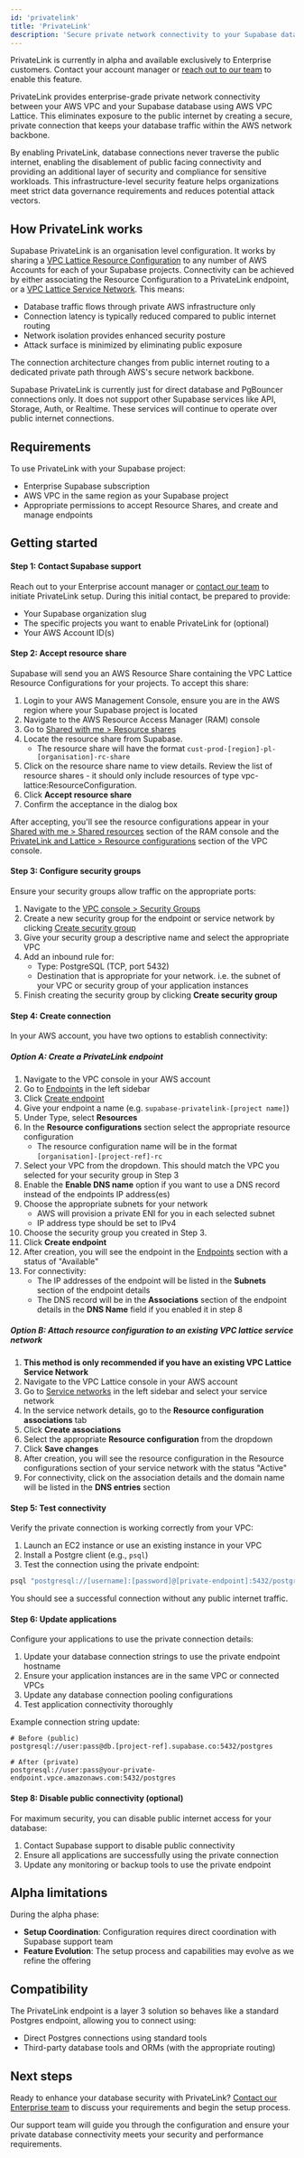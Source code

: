 ```yaml
---
id: 'privatelink'
title: 'PrivateLink'
description: 'Secure private network connectivity to your Supabase database using AWS VPC Lattice.'
---
```


<Admonition type="note">

PrivateLink is currently in alpha and available exclusively to Enterprise customers. Contact your account manager or [reach out to our team](https://supabase.com/contact/enterprise) to enable this feature.

</Admonition>

PrivateLink provides enterprise-grade private network connectivity between your AWS VPC and your Supabase database using AWS VPC Lattice. This eliminates exposure to the public internet by creating a secure, private connection that keeps your database traffic within the AWS network backbone.

By enabling PrivateLink, database connections never traverse the public internet, enabling the disablement of public facing connectivity and providing an additional layer of security and compliance for sensitive workloads. This infrastructure-level security feature helps organizations meet strict data governance requirements and reduces potential attack vectors.

## How PrivateLink works

Supabase PrivateLink is an organisation level configuration. It works by sharing a [VPC Lattice Resource Configuration](https://docs.aws.amazon.com/vpc-lattice/latest/ug/resource-configuration.html) to any number of AWS Accounts for each of your Supabase projects. Connectivity can be achieved by either associating the Resource Configuration to a PrivateLink endpoint, or a [VPC Lattice Service Network](https://docs.aws.amazon.com/vpc-lattice/latest/ug/service-networks.html). This means:

- Database traffic flows through private AWS infrastructure only
- Connection latency is typically reduced compared to public internet routing
- Network isolation provides enhanced security posture
- Attack surface is minimized by eliminating public exposure

The connection architecture changes from public internet routing to a dedicated private path through AWS's secure network backbone.

Supabase PrivateLink is currently just for direct database and PgBouncer connections only. It does not support other Supabase services like API, Storage, Auth, or Realtime. These services will continue to operate over public internet connections.

## Requirements

To use PrivateLink with your Supabase project:

- Enterprise Supabase subscription
- AWS VPC in the same region as your Supabase project
- Appropriate permissions to accept Resource Shares, and create and manage endpoints

## Getting started

#### Step 1: Contact Supabase support

Reach out to your Enterprise account manager or [contact our team](https://supabase.com/contact/enterprise) to initiate PrivateLink setup. During this initial contact, be prepared to provide:

- Your Supabase organization slug
- The specific projects you want to enable PrivateLink for (optional)
- Your AWS Account ID(s)

#### Step 2: Accept resource share

Supabase will send you an AWS Resource Share containing the VPC Lattice Resource Configurations for your projects. To accept this share:

1. Login to your AWS Management Console, ensure you are in the AWS region where your Supabase project is located
2. Navigate to the AWS Resource Access Manager (RAM) console
3. Go to [Shared with me > Resource shares](https://console.aws.amazon.com/ram/home#SharedResourceShares)
4. Locate the resource share from Supabase. 
    - The resource share will have the format `cust-prod-[region]-pl-[organisation]-rc-share`
5. Click on the resource share name to view details. Review the list of resource shares - it should only include resources of type vpc-lattice:ResourceConfiguration.
6. Click **Accept resource share**
7. Confirm the acceptance in the dialog box

After accepting, you'll see the resource configurations appear in your [Shared with me > Shared resources](https://console.aws.amazon.com/ram/home#SharedResources) section of the RAM console and the [PrivateLink and Lattice > Resource configurations](https://console.aws.amazon.com/vpcconsole/home#ResourceConfigs) section of the VPC console.

#### Step 3: Configure security groups

Ensure your security groups allow traffic on the appropriate ports:

1. Navigate to the [VPC console > Security Groups](https://console.aws.amazon.com/vpcconsole/home#SecurityGroups:)
2. Create a new security group for the endpoint or service network by clicking [Create security group](https://console.aws.amazon.com/vpcconsole/home#CreateSecurityGroup:)
3. Give your security group a descriptive name and select the appropriate VPC
4. Add an inbound rule for:
   - Type: PostgreSQL (TCP, port 5432)
   - Destination that is appropriate for your network. i.e. the subnet of your VPC or security group of your application instances 
5. Finish creating the security group by clicking **Create security group**

#### Step 4: Create connection

In your AWS account, you have two options to establish connectivity:

##### Option A: Create a PrivateLink endpoint

1. Navigate to the VPC console in your AWS account
2. Go to [Endpoints](https://console.aws.amazon.com/vpcconsole/home#Endpoints:) in the left sidebar
3. Click [Create endpoint](https://console.aws.amazon.com/vpcconsole/home#CreateVpcEndpoint:)
4. Give your endpoint a name (e.g. `supabase-privatelink-[project name]`)
5. Under Type, select **Resources**
6. In the **Resource configurations** section select the appropriate resource configuration
    - The resource configuration name will be in the format `[organisation]-[project-ref]-rc`
7. Select your VPC from the dropdown. This should match the VPC you selected for your security group in Step 3
8. Enable the **Enable DNS name** option if you want to use a DNS record instead of the endpoints IP address(es)
9. Choose the appropriate subnets for your network
    - AWS will provision a private ENI for you in each selected subnet
    - IP address type should be set to IPv4
10. Choose the security group you created in Step 3.
11. Click **Create endpoint**
12. After creation, you will see the endpoint in the [Endpoints](https://console.aws.amazon.com/vpcconsole/home#Endpoints:) section with a status of "Available"
13. For connectivity:
    - The IP addresses of the endpoint will be listed in the **Subnets** section of the endpoint details
    - The DNS record will be in the **Associations** section of the endpoint details in the **DNS Name** field if you enabled it in step 8

##### Option B: Attach resource configuration to an existing VPC lattice service network

1. **This method is only recommended if you have an existing VPC Lattice Service Network**
2. Navigate to the VPC Lattice console in your AWS account
2. Go to [Service networks](https://console.aws.amazon.com/vpcconsole/home#ServiceNetworks) in the left sidebar and select your service network
4. In the service network details, go to the **Resource configuration associations** tab
5. Click **Create associations**
6. Select the appropriate **Resource configuration** from the dropdown
8. Click **Save changes**
9. After creation, you will see the resource configuration in the Resource configurations section of your service network with the status "Active"
10. For connectivity, click on the association details and the domain name will be listed in the **DNS entries** section


#### Step 5: Test connectivity

Verify the private connection is working correctly from your VPC:

1. Launch an EC2 instance or use an existing instance in your VPC
2. Install a Postgre client (e.g., `psql`)
3. Test the connection using the private endpoint:

```bash
psql "postgresql://[username]:[password]@[private-endpoint]:5432/postgres"
```

You should see a successful connection without any public internet traffic.

#### Step 6: Update applications

Configure your applications to use the private connection details:

1. Update your database connection strings to use the private endpoint hostname
2. Ensure your application instances are in the same VPC or connected VPCs
3. Update any database connection pooling configurations
4. Test application connectivity thoroughly

Example connection string update:
```
# Before (public)
postgresql://user:pass@db.[project-ref].supabase.co:5432/postgres

# After (private)
postgresql://user:pass@your-private-endpoint.vpce.amazonaws.com:5432/postgres
```

#### Step 8: Disable public connectivity (optional)

For maximum security, you can disable public internet access for your database:

1. Contact Supabase support to disable public connectivity
2. Ensure all applications are successfully using the private connection
3. Update any monitoring or backup tools to use the private endpoint

## Alpha limitations

During the alpha phase:

- **Setup Coordination**: Configuration requires direct coordination with Supabase support team
- **Feature Evolution**: The setup process and capabilities may evolve as we refine the offering

## Compatibility

The PrivateLink endpoint is a layer 3 solution so behaves like a standard Postgres endpoint, allowing you to connect using:

- Direct Postgres connections using standard tools
- Third-party database tools and ORMs (with the appropriate routing)

## Next steps

Ready to enhance your database security with PrivateLink? [Contact our Enterprise team](https://supabase.com/contact/enterprise) to discuss your requirements and begin the setup process.

Our support team will guide you through the configuration and ensure your private database connectivity meets your security and performance requirements.
